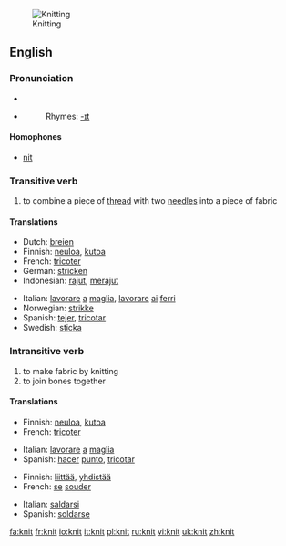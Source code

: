 [[Image:Purl2.jpg|thumb|right|Knitting]]
==English==

===Pronunciation===
*{{IPA|/'nɪt/}}
*{{audio|en-uk-knit.ogg|Audio (UK)}}
*:Rhymes: [[Rhymes:English:-ɪt|-ɪt]]

====Homophones====
*[[nit]]

===Transitive verb===
{{en-verb|knit|t|ed}}

# to combine a piece of [[thread]] with two [[needle]]s into a piece of fabric

====Translations====
{{top}}
*Dutch: [[breien]]
*Finnish: [[neuloa]], [[kutoa]]
*French: [[tricoter]]
*German: [[stricken]]
*Indonesian: [[rajut]], [[rajut|merajut]]
{{mid}}
*Italian: [[lavorare]] [[a]] [[maglia]], [[lavorare]] [[ai]] [[ferri]]
*Norwegian: [[strikke]]
*Spanish: [[tejer]], [[tricotar]]
*Swedish: [[sticka]]
{{bottom}}

===Intransitive verb===
{{en-verb|knit|t|ed}}

# to make fabric by knitting
# to join bones together

====Translations====
{{trans-top|to make fabric}}
*Finnish: [[neuloa]], [[kutoa]]
*French: [[tricoter]]
{{trans-mid}}
*Italian: [[lavorare]] [[a]] [[maglia]]
*Spanish: [[hacer]] [[punto]], [[tricotar]]
{{trans-bottom}}

{{trans-top|to join bones}}
*Finnish: [[liittää]], [[yhdistää]]
*French: [[se]] [[souder]]
{{trans-mid}}
*Italian: [[saldarsi]]
*Spanish: [[soldarse]]
{{trans-bottom}}

[[fa:knit]]
[[fr:knit]]
[[io:knit]]
[[it:knit]]
[[pl:knit]]
[[ru:knit]]
[[vi:knit]]
[[uk:knit]]
[[zh:knit]]